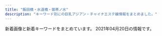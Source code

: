 ```yaml
---
title: "飯田橋・水道橋・御茶ノ水"
description: "キーワード別にの巨乳アジアン・チャイナエステ嬢情報をまとめました。"
---
```


新着画像と新着キーワードをまとめています。
2021年04月20日の情報です。

<DmmAffiliateIns />
<KeywordTable
  shops={
    [
    {
        "keywords": {
            "\u30bb\u30af\u30b7\u30fc": 4,
            "\u80f8": 4
        },
        "name": "\u30d7\u30ea\u30f3",
        "station": "JR\u6c34\u9053\u6a4b\u99c5\u897f\u53e3",
        "url": "https://suidobashi-mensesthe.com/",
        "img_links": [
            "https://suidobashi-mensesthe.com/button/blog.png",
            "https://suidobashi-mensesthe.com/room/1-l.jpg",
            "https://suidobashi-mensesthe.com/room/3-l.jpg",
            "https://suidobashi-mensesthe.com/staff/midori-l1.jpg",
            "https://suidobashi-mensesthe.com/images/clear.png",
            "https://suidobashi-mensesthe.com/staff/4.jpg",
            "https://suidobashi-mensesthe.com/icon/twitter.png",
            "https://suidobashi-mensesthe.com/staff/yui-s3.jpg",
            "https://suidobashi-mensesthe.com/room/esthe2.jpg",
            "https://suidobashi-mensesthe.com/mens-esthe-massage/2021/04/20/rina-s1.jpg",
            "https://suidobashi-mensesthe.com/images/header3.png",
            "https://suidobashi-mensesthe.com/staff/0.jpg",
            "https://suidobashi-mensesthe.com/images/footer-l.png",
            "https://suidobashi-mensesthe.com/room/5-l.jpg",
            "https://suidobashi-mensesthe.com/staff/yui-s1.jpg",
            "https://suidobashi-mensesthe.com/images/main-sp.jpg",
            "https://suidobashi-mensesthe.com/room/4-s.jpg",
            "https://suidobashi-mensesthe.com/staff/rina-s1.jpg",
            "https://suidobashi-mensesthe.com/staff/yui-l2.jpg",
            "https://suidobashi-mensesthe.com/button/staff.png",
            "https://suidobashi-mensesthe.com/staff/1.jpg",
            "https://suidobashi-mensesthe.com/images/flower.png",
            "https://suidobashi-mensesthe.com/room/6-l.jpg",
            "https://suidobashi-mensesthe.com/staff/5.jpg",
            "https://suidobashi-mensesthe.com/images/qrcode.png",
            "https://suidobashi-mensesthe.com/images/prin-video2.jpg",
            "https://suidobashi-mensesthe.com/staff/midori-s1.jpg",
            "https://suidobashi-mensesthe.com/images/footer-r.png",
            "https://suidobashi-mensesthe.com/staff/yui-s2.jpg",
            "https://suidobashi-mensesthe.com/icon/facebook.png",
            "https://suidobashi-mensesthe.com/staff/2.jpg",
            "https://suidobashi-mensesthe.com/room/2-l.jpg",
            "https://suidobashi-mensesthe.com/room/1-s.jpg",
            "https://suidobashi-mensesthe.com/images/covit19.jpg",
            "https://suidobashi-mensesthe.com/room/esthe3.jpg",
            "https://suidobashi-mensesthe.com/staff/midori-l3.jpg",
            "https://suidobashi-mensesthe.com/staff/midori-s3.jpg",
            "https://suidobashi-mensesthe.com/staff/midori-l2.jpg",
            "https://suidobashi-mensesthe.com/room/esthe1.jpg",
            "https://suidobashi-mensesthe.com/staff/yui-l3.jpg",
            "https://suidobashi-mensesthe.com/images/main1.jpg",
            "https://suidobashi-mensesthe.com/staff/midori-s2.jpg",
            "https://suidobashi-mensesthe.com/button/home.png",
            "https://suidobashi-mensesthe.com/room/4-l.jpg",
            "https://suidobashi-mensesthe.com/staff/yui-l1.jpg",
            "https://suidobashi-mensesthe.com/icon/line.png",
            "https://suidobashi-mensesthe.com/staff/3.jpg",
            "https://suidobashi-mensesthe.com/room/5-s.jpg",
            "https://suidobashi-mensesthe.com/room/6-s.jpg",
            "https://suidobashi-mensesthe.com/room/2-s.jpg",
            "https://suidobashi-mensesthe.com/staff/6.jpg",
            "https://suidobashi-mensesthe.com/room/3-s.jpg",
            "https://suidobashi-mensesthe.com/icon/google_plus.png",
            "https://suidobashi-mensesthe.com/staff/rina-l1.jpg"
        ]
    },
    {
        "keywords": {},
        "url": "https://kira.uouono.com/",
        "img_links": [],
        "station": "\u795e\u4fdd\u753a\u99c5A1\u51fa\u53e3",
        "name": "\u30ad\u30e9\u30e9"
    },
    {
        "name": "\u30d3\u30fc\u30ca\u30b9",
        "keywords": {
            "85": 6,
            "F": 6,
            "E": 3,
            "89": 6,
            "D": 18,
            "83": 7,
            "84": 4,
            "88": 4
        },
        "url": "http://venus.tyo.cm/",
        "station": "JR\u6c34\u9053\u6a4b\u99c5\u6771\u53e3",
        "img_links": [
            "http://venus.tyo.cm/photos/sites/40/2020/08/2020083109075781.jpeg",
            "http://venus.tyo.cm/photos/sites/40/2020/08/2020083109075848.jpeg",
            "http://venus.tyo.cm/photos/sites/40/2020/08/2020083109075685.jpeg",
            "http://venus.tyo.cm/images/room2.jpg",
            "http://venus.tyo.cm/images/room3.jpg",
            "http://venus.tyo.cm/images/room5.jpg",
            "http://venus.tyo.cm/images/room4.jpg",
            "http://venus.tyo.cm/photos/sites/40/2020/09/2020090907201289.jpeg",
            "http://venus.tyo.cm/photos/sites/40/2020/09/2020091012404045.jpeg",
            "http://venus.tyo.cm/images/top.png",
            "http://venus.tyo.cm/images/pagetop.png",
            "http://venus.tyo.cm/images/room6.jpg",
            "http://venus.tyo.cm/images/spmainimg.jpg",
            "http://venus.tyo.cm/photos/sites/40/2020/08/2020083109075581.jpeg",
            "http://venus.tyo.cm/photos/sites/40/2020/08/2020083109075784.jpeg",
            "http://venus.tyo.cm/images/mainimg.jpg",
            "http://venus.tyo.cm/photos/sites/40/2020/09/2020090907201348.jpeg",
            "http://venus.tyo.cm/images/room1.jpg",
            "http://venus.tyo.cm/photos/sites/40/2020/10/202010021052282.jpeg",
            "http://venus.tyo.cm/photos/sites/40/2020/08/2020083109075912.jpeg",
            "http://venus.tyo.cm/photos/sites/40/2020/08/2020083109075883.jpeg"
        ]
    },
    {
        "name": "\u30a2\u30ed\u30de\u30e9\u30c3\u30ad\u30fc",
        "keywords": {},
        "station": "\u5c0f\u5ddd\u753a\u99c5B4",
        "img_links": [
            "https://i2.wp.com/aromalucky.xyz/wp-content/uploads/2019/05/03.png",
            "https://i2.wp.com/aromalucky.xyz/wp-content/uploads/2017/12/03-1.jpg",
            "https://i0.wp.com/aromalucky.xyz/wp-content/uploads/2017/12/05-1.jpg",
            "https://i2.wp.com/aromalucky.xyz/wp-content/uploads/2017/12/02.jpg",
            "https://i0.wp.com/aromalucky.xyz/wp-content/uploads/2019/05/02.png",
            "https://i2.wp.com/aromalucky.xyz/wp-content/uploads/2019/04/12.jpg",
            "https://i1.wp.com/aromalucky.xyz/wp-content/uploads/2019/05/16.jpg",
            "https://i2.wp.com/aromalucky.xyz/wp-content/uploads/2019/04/14.jpg",
            "https://i0.wp.com/aromalucky.xyz/wp-content/uploads/2019/05/15.jpg",
            "https://i2.wp.com/aromalucky.xyz/wp-content/uploads/2020/09/21.jpg",
            "https://i2.wp.com/aromalucky.xyz/wp-content/uploads/2017/12/08.jpg",
            "https://i1.wp.com/aromalucky.xyz/wp-content/uploads/2017/12/04-1.jpg",
            "http://aromalucky.xyz/wp-content/uploads/2019/05/01_02.png",
            "https://i1.wp.com/aromalucky.xyz/wp-content/uploads/2019/10/20.jpg",
            "https://i0.wp.com/aromalucky.xyz/wp-content/uploads/2019/04/13.jpg"
        ],
        "url": "http://aromalucky.xyz/"
    },
    {
        "url": "http://yu.xyz.mn/",
        "station": "JR\u6c34\u9053\u6a4b\u99c5\u897f\u53e3",
        "img_links": [
            "http://yu.xyz.mn/images/room4.jpg",
            "http://yu.xyz.mn/images/ac4.jpg",
            "http://yu.xyz.mn/images/ac5.jpg",
            "http://yu.xyz.mn/photos/sites/91/2020/02/2020022305370017.jpg",
            "http://yu.xyz.mn/photos/sites/91/2019/12/2019122702252691.jpg",
            "http://yu.xyz.mn/images/ac1.jpg",
            "http://yu.xyz.mn/images/ac6.jpg",
            "http://yu.xyz.mn/images/mobile.jpg",
            "http://yu.xyz.mn/images/s_news.jpg",
            "http://yu.xyz.mn/photos/sites/91/2019/12/2019122901424384.jpg",
            "http://yu.xyz.mn/images/ac3.jpg",
            "http://yu.xyz.mn/images/room1.jpg",
            "http://yu.xyz.mn/images/room3.jpg",
            "http://yu.xyz.mn/photos/sites/91/2021/01/2021012205451889.jpg",
            "http://yu.xyz.mn/photos/sites/91/2020/04/2020040807282190.jpg",
            "http://yu.xyz.mn/photos/sites/91/2019/12/2019122702252767.jpg",
            "http://yu.xyz.mn/images/room2.jpg",
            "http://yu.xyz.mn/images/s_staff.jpg",
            "http://yu.xyz.mn/images/ac2.jpg",
            "http://yu.xyz.mn/images/top.jpg",
            "http://yu.xyz.mn/images/s_shedule.jpg"
        ],
        "name": "\u60a0 \u3086\u3046",
        "keywords": {
            "84": 7,
            "86": 7,
            "85": 21,
            "87": 7,
            "D": 35,
            "C": 20
        }
    },
    {
        "url": "http://rapisu.tokyo/",
        "img_links": [
            "http://rapisu.tokyo/images/mobile.png",
            "http://rapisu.tokyo/images/r1.jpg",
            "http://rapisu.tokyo/images/zi_staff.png",
            "http://rapisu.tokyo/images/flash1.jpg",
            "http://rapisu.tokyo/images/tiao.png",
            "http://rapisu.tokyo/images/end.png",
            "http://rapisu.tokyo/images/r2.jpg",
            "http://rapisu.tokyo/images/flash.jpg",
            "http://rapisu.tokyo/images/mika.jpg",
            "http://rapisu.tokyo/images/meihui.jpg",
            "http://rapisu.tokyo/images/g0.jpg",
            "http://rapisu.tokyo/images/top.png",
            "http://rapisu.tokyo/images/r3.jpg"
        ],
        "keywords": {
            "C": 7
        },
        "station": "\u795e\u4fdd\u753a\u99c5A7\u51fa\u53e3",
        "name": "\u30e9\u30d4\u30b9"
    },
    {
        "station": "JR\u6c34\u9053\u6a4b\u99c5\u897f\u53e3",
        "img_links": [
            "http://sln-relax.com/i/files/homeimg.jpg",
            "http://sln-relax.com/pic/head.png",
            "http://sln-relax.com/img/ttl_rec.jpg",
            "http://sln-relax.com/scdl/staff/10011.jpg",
            "http://sln-relax.com/i/files/girl01.jpg",
            "http://sln-relax.com/scdl/staff/10061.jpg",
            "http://sln-relax.com/scdl/staff/10071.jpg",
            "http://sln-relax.com/scdl/staff/10081.jpg",
            "http://sln-relax.com/img/ttl_concept.jpg",
            "http://sln-relax.com/img/ttl_mobile.jpg",
            "http://sln-relax.com/scdl/staff/10041.jpg",
            "http://sln-relax.com/pic/topimg2.jpg",
            "http://sln-relax.com/img/att.jpg",
            "http://sln-relax.com/pic/topimg1.jpg",
            "http://sln-relax.com/img/ttl_staff.png",
            "http://sln-relax.com/i/files/girl02.jpg",
            "http://sln-relax.com/scdl/staff/10051.jpg",
            "http://sln-relax.com/scdl/staff/10031.jpg",
            "http://sln-relax.com/img/ttl_tnew.jpg",
            "http://sln-relax.com/scdl/staff/10021.jpg",
            "http://sln-relax.com/pic/topimg3.jpg"
        ],
        "keywords": {
            "C": 17
        },
        "url": "http://sln-relax.com/",
        "name": "Lime"
    },
    {
        "img_links": [
            "https://raku-relax.tokyo/wp-content/uploads/2021/04/8721rakura.jpg",
            "https://raku-relax.tokyo/wp-content/themes/este/img/tel02.png",
            "https://raku-relax.tokyo/wp-content/uploads/2020/11/9897621rakura.jpg",
            "https://raku-relax.tokyo/wp-content/themes/este/img/top-img03.png",
            "https://raku-relax.tokyo/wp-content/themes/este/img/tel.png",
            "https://raku-relax.tokyo/wp-content/themes/este/img/top-img01.png",
            "https://raku-relax.tokyo/wp-content/themes/este/img/tel03.png",
            "https://raku-relax.tokyo/wp-content/uploads/2021/04/98976890rakura.jpg",
            "https://raku-relax.tokyo/wp-content/uploads/2020/04/siuaytfsa.jpg",
            "https://raku-relax.tokyo/wp-content/uploads/2020/10/ertyurakura.jpg",
            "https://raku-relax.tokyo/wp-content/uploads/2020/10/28917rakura.jpg",
            "https://raku-relax.tokyo/wp-content/themes/este/img/tel_header.png",
            "https://raku-relax.tokyo/wp-content/uploads/2020/11/oiuarakura.jpg",
            "https://raku-relax.tokyo/wp-content/themes/este/img/3.jpg",
            "https://raku-relax.tokyo/wp-content/uploads/2018/12/satfuygihoj.jpg",
            "https://raku-relax.tokyo/wp-content/uploads/2020/04/1234sertdyf.jpg",
            "https://raku-relax.tokyo/wp-content/uploads/2018/12/4567rakura.jpg",
            "https://raku-relax.tokyo/wp-content/themes/este/img/tel_footer.png",
            "https://raku-relax.tokyo/wp-content/themes/este/img/1.jpg",
            "https://raku-relax.tokyo/wp-content/themes/este/img/top-img05.png",
            "https://raku-relax.tokyo/wp-content/themes/este/img/4.jpg",
            "https://raku-relax.tokyo/wp-content/uploads/2020/01/897sarakura.jpg",
            "https://raku-relax.tokyo/wp-content/uploads/2021/01/1211rakura.jpg",
            "https://raku-relax.tokyo/wp-content/uploads/2020/01/y45a121.jpg",
            "https://raku-relax.tokyo/wp-content/themes/este/img/top-img04.png",
            "https://raku-relax.tokyo/wp-content/themes/este/img/2.jpg",
            "https://raku-relax.tokyo/wp-content/themes/este/img/top-img02.png"
        ],
        "station": "\u725b\u8fbc\u795e\u697d\u5742\u99c5A2\u51fa\u53e3",
        "url": "https://raku-relax.tokyo/",
        "keywords": {
            "E": 6,
            "C": 22,
            "D": 14
        },
        "name": "\u697d\u697d"
    },
    {
        "keywords": {
            "86": 2,
            "85": 3,
            "C": 12,
            "D": 4
        },
        "img_links": [
            "http://yiluioszn.xyz/templets/default/style/images/s_staff.png",
            "http://yiluioszn.xyz/templets/default/style/images/room1.jpg",
            "http://yiluioszn.xyz/templets/default/style/images/room2.jpg",
            "http://yiluioszn.xyz/templets/default/style/images/s_news.png",
            "http://yiluioszn.xyz/templets/default/style/images/s_service.png",
            "http://yiluioszn.xyz/uploads/210310/1-2103101A3543R.jpg",
            "http://yiluioszn.xyz/uploads/210303/1-210303160206320.jpg",
            "http://yiluioszn.xyz/templets/default/style/images/girl-z1.jpg",
            "http://yiluioszn.xyz/templets/default/style/images/girl-z2.jpg",
            "http://yiluioszn.xyz/templets/default/style/images/room3.jpg",
            "http://yiluioszn.xyz/templets/default/style/images/s_pick.png",
            "http://yiluioszn.xyz/uploads/210310/1-2103101A442A7.jpg",
            "http://yiluioszn.xyz/templets/default/style/images/top.png",
            "http://yiluioszn.xyz/uploads/210310/1-2103101A42J48.jpg",
            "http://yiluioszn.xyz/uploads/210310/1-2103101A92K03.jpg",
            "http://yiluioszn.xyz/templets/default/style/images/room4.jpg",
            "http://yiluioszn.xyz/uploads/210325/1-2103251PU0136.jpg"
        ],
        "url": "http://yiluioszn.xyz/",
        "name": "\u307f\u3055\u304d",
        "station": "JR\u6c34\u9053\u6a4b\u99c5\u6771\u53e3"
    },
    {
        "station": "\u5c0f\u5ddd\u753a\u99c5B5\u51fa\u53e3",
        "url": "https://izumi-esthe.tokyo/",
        "name": "\u7652\u3057\u306e\u6cc9",
        "img_links": [],
        "keywords": {}
    },
    {
        "station": "\u795e\u4fdd\u753a\u99c5A5\u51fa\u53e3",
        "url": "http://jinbocho.xyz/",
        "name": "\u306f\u306a\u3073",
        "keywords": {},
        "img_links": [
            "http://jinbocho.xyz/images/left3.png",
            "http://jinbocho.xyz/images/r3.jpg",
            "http://jinbocho.xyz/images/r5.jpg",
            "http://jinbocho.xyz/images/a3.jpg",
            "http://jinbocho.xyz/images/mobile.png",
            "http://jinbocho.xyz/images/g9.jpg",
            "http://jinbocho.xyz/images/top2.jpg",
            "http://jinbocho.xyz/images/gb01.png",
            "http://jinbocho.xyz/images/new-tit.png",
            "http://jinbocho.xyz/images/a4.jpg",
            "http://jinbocho.xyz/images/haru.jpg",
            "http://jinbocho.xyz/images/r4.jpg",
            "http://jinbocho.xyz/images/miki.jpg",
            "http://jinbocho.xyz/images/a2.jpg",
            "http://jinbocho.xyz/images/g0.jpg",
            "http://jinbocho.xyz/images/g10.jpg",
            "http://jinbocho.xyz/images/g7.jpg",
            "http://jinbocho.xyz/images/top1.jpg",
            "http://jinbocho.xyz/images/yuki.jpg",
            "http://jinbocho.xyz/images/r6.jpg",
            "http://jinbocho.xyz/images/g1.jpg",
            "http://jinbocho.xyz/images/face.png",
            "http://jinbocho.xyz/images/s_staff.png",
            "http://jinbocho.xyz/images/a5.jpg",
            "http://jinbocho.xyz/images/zi.png",
            "http://jinbocho.xyz/images/g2.jpg",
            "http://jinbocho.xyz/images/yuk.jpg",
            "http://jinbocho.xyz/images/mika.jpg",
            "http://jinbocho.xyz/images/g8.jpg",
            "http://jinbocho.xyz/images/gr.jpg",
            "http://jinbocho.xyz/images/r2.jpg",
            "http://jinbocho.xyz/images/new-tit3.png",
            "http://jinbocho.xyz/images/r1.jpg",
            "http://jinbocho.xyz/images/a1.jpg"
        ]
    }
]
}
/>
<DmmAffiliateScript />
